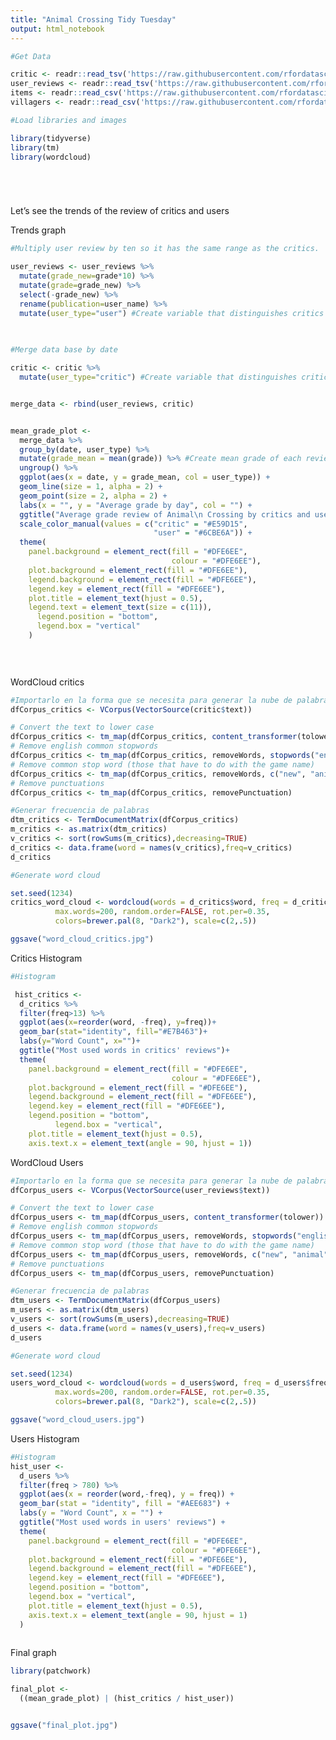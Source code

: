 ```yaml
---
title: "Animal Crossing Tidy Tuesday"
output: html_notebook
---
```




```r
#Get Data

critic <- readr::read_tsv('https://raw.githubusercontent.com/rfordatascience/tidytuesday/master/data/2020/2020-05-05/critic.tsv')
user_reviews <- readr::read_tsv('https://raw.githubusercontent.com/rfordatascience/tidytuesday/master/data/2020/2020-05-05/user_reviews.tsv')
items <- readr::read_csv('https://raw.githubusercontent.com/rfordatascience/tidytuesday/master/data/2020/2020-05-05/items.csv')
villagers <- readr::read_csv('https://raw.githubusercontent.com/rfordatascience/tidytuesday/master/data/2020/2020-05-05/villagers.csv')
```

```r
#Load libraries and images

library(tidyverse)
library(tm)
library(wordcloud)






```


Let's see the trends of the review of critics and users

Trends graph
```r

#Multiply user review by ten so it has the same range as the critics.

user_reviews <- user_reviews %>% 
  mutate(grade_new=grade*10) %>% 
  mutate(grade=grade_new) %>% 
  select(-grade_new) %>% 
  rename(publication=user_name) %>% 
  mutate(user_type="user") #Create variable that distinguishes critics from users
  
  

#Merge data base by date

critic <- critic %>% 
  mutate(user_type="critic") #Create variable that distinguishes critics from users


merge_data <- rbind(user_reviews, critic)


mean_grade_plot <-
  merge_data %>%
  group_by(date, user_type) %>%
  mutate(grade_mean = mean(grade)) %>% #Create mean grade of each review day
  ungroup() %>%
  ggplot(aes(x = date, y = grade_mean, col = user_type)) +
  geom_line(size = 1, alpha = 2) +
  geom_point(size = 2, alpha = 2) +
  labs(x = "", y = "Average grade by day", col = "") +
  ggtitle("Average grade review of Animal\n Crossing by critics and users") +
  scale_color_manual(values = c("critic" = "#E59D15",
                                "user" = "#6CBE6A")) +
  theme(
    panel.background = element_rect(fill = "#DFE6EE",
                                    colour = "#DFE6EE"),
    plot.background = element_rect(fill = "#DFE6EE"),
    legend.background = element_rect(fill = "#DFE6EE"),
    legend.key = element_rect(fill = "#DFE6EE"),
    plot.title = element_text(hjust = 0.5),
    legend.text = element_text(size = c(11)),
      legend.position = "bottom",
      legend.box = "vertical"
    )
  

  

```


WordCloud critics
```r
#Importarlo en la forma que se necesita para generar la nube de palabras
dfCorpus_critics <- VCorpus(VectorSource(critic$text))

# Convert the text to lower case
dfCorpus_critics <- tm_map(dfCorpus_critics, content_transformer(tolower))
# Remove english common stopwords
dfCorpus_critics <- tm_map(dfCorpus_critics, removeWords, stopwords("english"))
# Remove common stop word (those that have to do with the game name)
dfCorpus_critics <- tm_map(dfCorpus_critics, removeWords, c("new", "animal", "crossing", "game", "series", "much", "nintendo", "can", "switch", "games", "horizons", "something", "will", "island", "one", "just", "islands", "play", "player" )) 
# Remove punctuations
dfCorpus_critics <- tm_map(dfCorpus_critics, removePunctuation)

#Generar frecuencia de palabras
dtm_critics <- TermDocumentMatrix(dfCorpus_critics)
m_critics <- as.matrix(dtm_critics)
v_critics <- sort(rowSums(m_critics),decreasing=TRUE)
d_critics <- data.frame(word = names(v_critics),freq=v_critics)
d_critics

#Generate word cloud

set.seed(1234)
critics_word_cloud <- wordcloud(words = d_critics$word, freq = d_critics$freq, min.freq = 5,
          max.words=200, random.order=FALSE, rot.per=0.35, 
          colors=brewer.pal(8, "Dark2"), scale=c(2,.5))

ggsave("word_cloud_critics.jpg")
```

Critics Histogram
```r
#Histogram

 hist_critics <- 
  d_critics %>% 
  filter(freq>13) %>% 
  ggplot(aes(x=reorder(word, -freq), y=freq))+
  geom_bar(stat="identity", fill="#E7B463")+
  labs(y="Word Count", x="")+
  ggtitle("Most used words in critics' reviews")+
  theme(
    panel.background = element_rect(fill = "#DFE6EE",
                                    colour = "#DFE6EE"),
    plot.background = element_rect(fill = "#DFE6EE"),
    legend.background = element_rect(fill = "#DFE6EE"),
    legend.key = element_rect(fill = "#DFE6EE"),
    legend.position = "bottom",
          legend.box = "vertical",
    plot.title = element_text(hjust = 0.5),
    axis.text.x = element_text(angle = 90, hjust = 1))
```



WordCloud Users
```r
#Importarlo en la forma que se necesita para generar la nube de palabras
dfCorpus_users <- VCorpus(VectorSource(user_reviews$text))

# Convert the text to lower case
dfCorpus_users <- tm_map(dfCorpus_users, content_transformer(tolower))
# Remove english common stopwords
dfCorpus_users <- tm_map(dfCorpus_users, removeWords, stopwords("english"))
# Remove common stop word (those that have to do with the game name)
dfCorpus_users <- tm_map(dfCorpus_users, removeWords, c("new", "animal", "crossing", "game", "series", "much", "nintendo", "can", "switch", "games", "horizons", "something", "will", "island", "one", "just", "islands", "play", "player", "per", "console")) 
# Remove punctuations
dfCorpus_users <- tm_map(dfCorpus_users, removePunctuation)

#Generar frecuencia de palabras
dtm_users <- TermDocumentMatrix(dfCorpus_users)
m_users <- as.matrix(dtm_users)
v_users <- sort(rowSums(m_users),decreasing=TRUE)
d_users <- data.frame(word = names(v_users),freq=v_users)
d_users

#Generate word cloud

set.seed(1234)
users_word_cloud <- wordcloud(words = d_users$word, freq = d_users$freq, min.freq = 5,
          max.words=200, random.order=FALSE, rot.per=0.35, 
          colors=brewer.pal(8, "Dark2"), scale=c(2,.5))

ggsave("word_cloud_users.jpg")
```

Users Histogram
```r

#Histogram
hist_user <-
  d_users %>%
  filter(freq > 780) %>%
  ggplot(aes(x = reorder(word,-freq), y = freq)) +
  geom_bar(stat = "identity", fill = "#AEE683") +
  labs(y = "Word Count", x = "") +
  ggtitle("Most used words in users' reviews") +
  theme(
    panel.background = element_rect(fill = "#DFE6EE",
                                    colour = "#DFE6EE"),
    plot.background = element_rect(fill = "#DFE6EE"),
    legend.background = element_rect(fill = "#DFE6EE"),
    legend.key = element_rect(fill = "#DFE6EE"),
    legend.position = "bottom",
    legend.box = "vertical",
    plot.title = element_text(hjust = 0.5),
    axis.text.x = element_text(angle = 90, hjust = 1)
  ) 
  
```



Final graph

```r
library(patchwork)

final_plot <- 
  ((mean_grade_plot) | (hist_critics / hist_user))


ggsave("final_plot.jpg")
```


